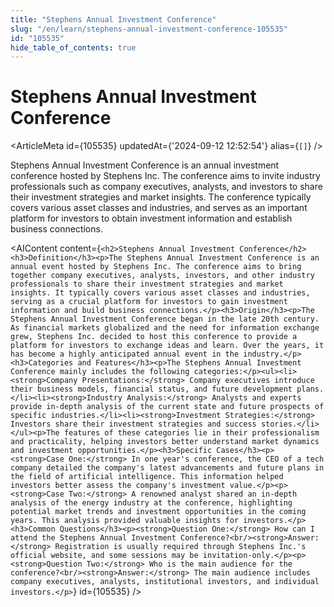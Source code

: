 ```yaml
---
title: "Stephens Annual Investment Conference"
slug: "/en/learn/stephens-annual-investment-conference-105535"
id: "105535"
hide_table_of_contents: true
---
```



# Stephens Annual Investment Conference

<ArticleMeta id={105535} updatedAt={'2024-09-12 12:52:54'} alias={`[]`} />
<div className='border-solid border-b border-t-0 my-4 border-[var(--ifm-color-gray-300)]' />

Stephens Annual Investment Conference is an annual investment conference hosted by Stephens Inc. The conference aims to invite industry professionals such as company executives, analysts, and investors to share their investment strategies and market insights. The conference typically covers various asset classes and industries, and serves as an important platform for investors to obtain investment information and establish business connections.

<AIContent content={`<h2>Stephens Annual Investment Conference</h2><h3>Definition</h3><p>The Stephens Annual Investment Conference is an annual event hosted by Stephens Inc. The conference aims to bring together company executives, analysts, investors, and other industry professionals to share their investment strategies and market insights. It typically covers various asset classes and industries, serving as a crucial platform for investors to gain investment information and build business connections.</p><h3>Origin</h3><p>The Stephens Annual Investment Conference began in the late 20th century. As financial markets globalized and the need for information exchange grew, Stephens Inc. decided to host this conference to provide a platform for investors to exchange ideas and learn. Over the years, it has become a highly anticipated annual event in the industry.</p><h3>Categories and Features</h3><p>The Stephens Annual Investment Conference mainly includes the following categories:</p><ul><li><strong>Company Presentations:</strong> Company executives introduce their business models, financial status, and future development plans.</li><li><strong>Industry Analysis:</strong> Analysts and experts provide in-depth analysis of the current state and future prospects of specific industries.</li><li><strong>Investment Strategies:</strong> Investors share their investment strategies and success stories.</li></ul><p>The features of these categories lie in their professionalism and practicality, helping investors better understand market dynamics and investment opportunities.</p><h3>Specific Cases</h3><p><strong>Case One:</strong> In one year's conference, the CEO of a tech company detailed the company's latest advancements and future plans in the field of artificial intelligence. This information helped investors better assess the company's investment value.</p><p><strong>Case Two:</strong> A renowned analyst shared an in-depth analysis of the energy industry at the conference, highlighting potential market trends and investment opportunities in the coming years. This analysis provided valuable insights for investors.</p><h3>Common Questions</h3><p><strong>Question One:</strong> How can I attend the Stephens Annual Investment Conference?<br/><strong>Answer:</strong> Registration is usually required through Stephens Inc.'s official website, and some sessions may be invitation-only.</p><p><strong>Question Two:</strong> Who is the main audience for the conference?<br/><strong>Answer:</strong> The main audience includes company executives, analysts, institutional investors, and individual investors.</p>`} id={105535} />
